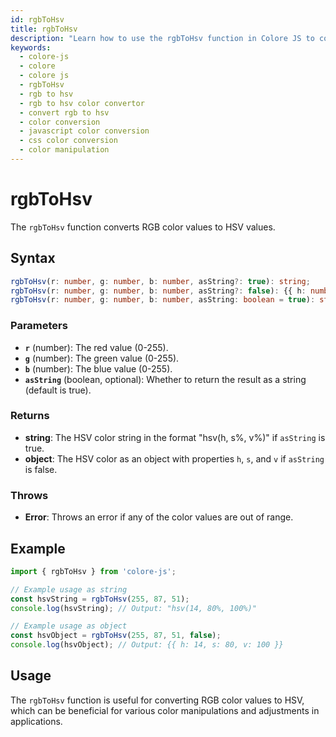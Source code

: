```yaml
---
id: rgbToHsv
title: rgbToHsv
description: "Learn how to use the rgbToHsv function in Colore JS to convert RGB color values to HSV format. This guide covers the syntax, parameters, examples, and practical applications for converting RGB colors to HSV in your projects."
keywords:
  - colore-js
  - colore
  - colore js
  - rgbToHsv
  - rgb to hsv
  - rgb to hsv color convertor
  - convert rgb to hsv
  - color conversion
  - javascript color conversion
  - css color conversion
  - color manipulation
---
```



<StructuredData />

# rgbToHsv

The `rgbToHsv` function converts RGB color values to HSV values.

## Syntax

```typescript
rgbToHsv(r: number, g: number, b: number, asString?: true): string;
rgbToHsv(r: number, g: number, b: number, asString?: false): {{ h: number; s: number; v: number }};
rgbToHsv(r: number, g: number, b: number, asString: boolean = true): string | {{ h: number; s: number; v: number }};
```

### Parameters

- **`r`** (number): The red value (0-255).
- **`g`** (number): The green value (0-255).
- **`b`** (number): The blue value (0-255).
- **`asString`** (boolean, optional): Whether to return the result as a string (default is true).

### Returns

- **string**: The HSV color string in the format "hsv(h, s%, v%)" if `asString` is true.
- **object**: The HSV color as an object with properties `h`, `s`, and `v` if `asString` is false.

### Throws

- **Error**: Throws an error if any of the color values are out of range.

## Example

```typescript
import { rgbToHsv } from 'colore-js';

// Example usage as string
const hsvString = rgbToHsv(255, 87, 51);
console.log(hsvString); // Output: "hsv(14, 80%, 100%)"

// Example usage as object
const hsvObject = rgbToHsv(255, 87, 51, false);
console.log(hsvObject); // Output: {{ h: 14, s: 80, v: 100 }}
```

## Usage

The `rgbToHsv` function is useful for converting RGB color values to HSV, which can be beneficial for various color manipulations and adjustments in applications.
